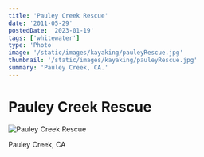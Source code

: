 ```yaml
---
title: 'Pauley Creek Rescue'
date: '2011-05-29'
postedDate: '2023-01-19'
tags: ['whitewater']
type: 'Photo'
image: '/static/images/kayaking/pauleyRescue.jpg'
thumbnail: '/static/images/kayaking/pauleyRescue.jpg'
summary: 'Pauley Creek, CA.'
---
```


# Pauley Creek Rescue

![Pauley Creek Rescue](/static/images/kayaking/pauleyRescue.jpg)

Pauley Creek, CA
